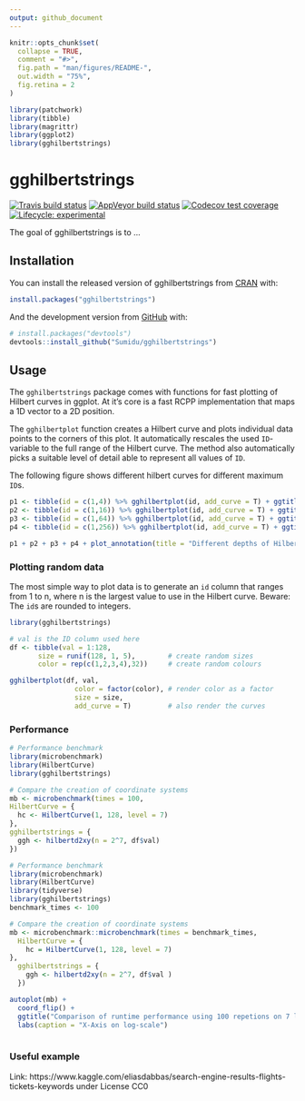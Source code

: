```yaml
---
output: github_document
---
```


<!-- README.md is generated from README.Rmd. Please edit that file -->

```r
knitr::opts_chunk$set(
  collapse = TRUE,
  comment = "#>",
  fig.path = "man/figures/README-",
  out.width = "75%",
  fig.retina = 2
)

library(patchwork)
library(tibble)
library(magrittr)
library(ggplot2)
library(gghilbertstrings)
```

# gghilbertstrings

<!-- badges: start -->
[![Travis build status](https://travis-ci.com/Sumidu/gghilbertstrings.svg?branch=master)](https://travis-ci.com/Sumidu/gghilbertstrings)
[![AppVeyor build status](https://ci.appveyor.com/api/projects/status/github/Sumidu/gghilbertstrings?branch=master&svg=true)](https://ci.appveyor.com/project/Sumidu/gghilbertstrings)
[![Codecov test coverage](https://codecov.io/gh/Sumidu/gghilbertstrings/branch/master/graph/badge.svg)](https://codecov.io/gh/Sumidu/gghilbertstrings?branch=master)
[![Lifecycle: experimental](https://img.shields.io/badge/lifecycle-experimental-orange.svg)](https://www.tidyverse.org/lifecycle/#experimental)
<!-- badges: end -->

The goal of gghilbertstrings is to ...

## Installation

You can install the released version of gghilbertstrings from [CRAN](https://CRAN.R-project.org) with:

``` r
install.packages("gghilbertstrings")
```

And the development version from [GitHub](https://github.com/) with:

``` r
# install.packages("devtools")
devtools::install_github("Sumidu/gghilbertstrings")
```
## Usage

The `gghilbertstrings` package comes with functions for fast plotting of Hilbert curves in ggplot. At it's core is a fast RCPP implementation that maps a 1D vector to a 2D position.

The `gghilbertplot` function creates a Hilbert curve and plots individual data points to the corners of this plot. It automatically rescales the used `ID`-variable to the full range of the Hilbert curve. The method also automatically picks a suitable level of detail able to represent all values of `ID`.

The following figure shows different hilbert curves for different maximum `ID`s.
```r
p1 <- tibble(id = c(1,4)) %>% gghilbertplot(id, add_curve = T) + ggtitle("n = 4") +  theme_void()
p2 <- tibble(id = c(1,16)) %>% gghilbertplot(id, add_curve = T) + ggtitle("n = 16")  + theme_void()
p3 <- tibble(id = c(1,64)) %>% gghilbertplot(id, add_curve = T) + ggtitle("n = 64")  + theme_void()
p4 <- tibble(id = c(1,256)) %>% gghilbertplot(id, add_curve = T) + ggtitle("n = 256")  + theme_void()

p1 + p2 + p3 + p4 + plot_annotation(title = "Different depths of Hilbert curves")
```


### Plotting random data

The most simple way to plot data is to generate an `id` column that ranges from 1 to n, where n is the largest value to use in the Hilbert curve. Beware: The `id`s are rounded to integers.

```r
library(gghilbertstrings)

# val is the ID column used here
df <- tibble(val = 1:128, 
       size = runif(128, 1, 5),        # create random sizes 
       color = rep(c(1,2,3,4),32))     # create random colours

gghilbertplot(df, val, 
                color = factor(color), # render color as a factor
                size = size, 
                add_curve = T)         # also render the curves
```


### Performance
```r 
# Performance benchmark
library(microbenchmark)
library(HilbertCurve)
library(gghilbertstrings)

# Compare the creation of coordinate systems
mb <- microbenchmark(times = 100, 
HilbertCurve = {
  hc <- HilbertCurve(1, 128, level = 7)
},
gghilbertstrings = {
  ggh <- hilbertd2xy(n = 2^7, df$val)
})
```



```r

# Performance benchmark
library(microbenchmark)
library(HilbertCurve)
library(tidyverse)
library(gghilbertstrings)
benchmark_times <- 100

# Compare the creation of coordinate systems
mb <- microbenchmark::microbenchmark(times = benchmark_times, 
  HilbertCurve = {
    hc = HilbertCurve(1, 128, level = 7)
},
  gghilbertstrings = {
    ggh <- hilbertd2xy(n = 2^7, df$val )
  })

```

```r
autoplot(mb) + 
  coord_flip() + 
  ggtitle("Comparison of runtime performance using 100 repetions on 7 levels") +
  labs(caption = "X-Axis on log-scale")
  
```


### Useful example

Link: https://www.kaggle.com/eliasdabbas/search-engine-results-flights-tickets-keywords under License CC0

